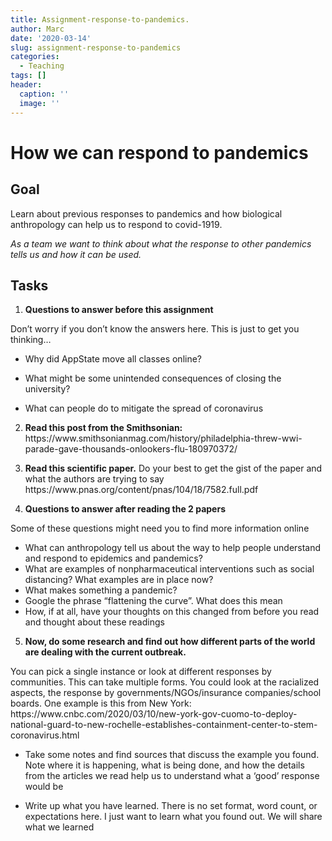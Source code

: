 ```yaml
---
title: Assignment-response-to-pandemics.
author: Marc
date: '2020-03-14'
slug: assignment-response-to-pandemics
categories:
  - Teaching
tags: []
header:
  caption: ''
  image: ''
---
```


# How we can respond to pandemics

## Goal

Learn about previous responses to pandemics and how biological anthropology can help us to respond to covid-1919.  

*As a team we want to think about what the response to other pandemics tells us and how it can be used.*

## Tasks


1.  **Questions to answer before this assignment**

Don’t worry if you don’t know the answers here. This is just to get you thinking…

+ 	Why did AppState move all classes online?

+ 	What might be some unintended consequences of closing the university?

+ 	What can people do to mitigate the spread of coronavirus



2. **Read this post from the Smithsonian:** https://www.smithsonianmag.com/history/philadelphia-threw-wwi-parade-gave-thousands-onlookers-flu-180970372/


3.	**Read this scientific paper.** Do your best to get the gist of the paper and what the authors are trying to say https://www.pnas.org/content/pnas/104/18/7582.full.pdf


4.	**Questions to answer after reading the 2 papers**

Some of these questions might need you to find more information online


+ 	What can anthropology tell us about the way to help people understand and respond to epidemics and pandemics?
+ 	What are examples of nonpharmaceutical interventions such as social distancing? What examples are in place now? 
+ 	What makes something a pandemic?
+ 	Google the phrase “flattening the curve”. What does this mean
+ 	How, if at all, have your thoughts on this changed from before you read and thought about these readings

5.	**Now, do some research and find out how different parts of the world are dealing with the current outbreak.**

 You can pick a single instance or look at different responses by communities. This can take multiple forms. You could look at the racialized aspects, the response by governments/NGOs/insurance companies/school boards. One example is this from New York: 
https://www.cnbc.com/2020/03/10/new-york-gov-cuomo-to-deploy-national-guard-to-new-rochelle-establishes-containment-center-to-stem-coronavirus.html


+ 	Take some notes and find sources that discuss the example you found. Note where it is happening, what is being done, and how the details from the articles we read help us to understand what a ‘good’ response would be

+ 	Write up what you have learned. There is no set format, word count, or expectations here. I just want to learn what you found out. We will share what we learned

